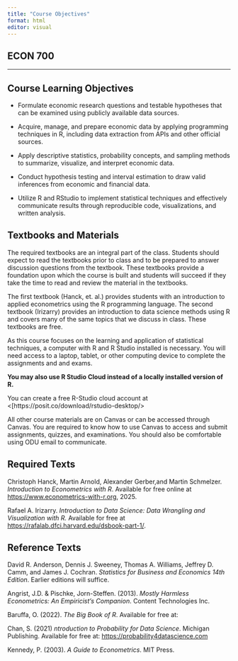 ```yaml
---
title: "Course Objectives"
format: html
editor: visual
---
```


## ECON 700

------------------------------------------------------------------------

## Course Learning Objectives

-   Formulate economic research questions and testable hypotheses that can be examined using publicly available data sources.

-   Acquire, manage, and prepare economic data by applying programming techniques in R, including data extraction from APIs and other official sources.

-   Apply descriptive statistics, probability concepts, and sampling methods to summarize, visualize, and interpret economic data.

-   Conduct hypothesis testing and interval estimation to draw valid inferences from economic and financial data.

-   Utilize R and RStudio to implement statistical techniques and effectively communicate results through reproducible code, visualizations, and written analysis.

## Textbooks and Materials

The required textbooks are an integral part of the class. Students should expect to read the textbooks prior to class and to be prepared to answer discussion questions from the textbook. These textbooks provide a foundation upon which the course is built and students will succeed if they take the time to read and review the material in the textbooks.

The first textbook (Hanck, et. al.) provides students with an introduction to applied econometrics using the R programming language. The second textbook (Irizarry) provides an introduction to data science methods using R and covers many of the same topics that we discuss in class. These textbooks are free.

As this course focuses on the learning and application of statistical techniques, a computer with R and R Studio installed is necessary. You will need access to a laptop, tablet, or other computing device to complete the assignments and and exams.

**You may also use R Studio Cloud instead of a locally installed version of R.**

You can create a free R-Studio cloud account at \<\[https://posit.co/download/rstudio-desktop/\>

All other course materials are on Canvas or can be accessed through Canvas. You are required to know how to use Canvas to access and submit assignments, quizzes, and examinations. You should also be comfortable using ODU email to communicate.

## Required Texts

Christoph Hanck, Martin Arnold, Alexander Gerber,and Martin Schmelzer. *Introduction to Econometrics with R*. Available for free online at <https://www.econometrics-with-r.org>, 2025.

Rafael A. Irizarry. *Introduction to Data Science: Data Wrangling and Visualization with R.* Available for free at <https://rafalab.dfci.harvard.edu/dsbook-part-1/>.

## Reference Texts

David R. Anderson, Dennis J. Sweeney, Thomas A. Williams, Jeffrey D. Camm, and James J. Cochran. *Statistics for Business and Economics 14th Edition*. Earlier editions will suffice.

Angrist, J.D. & Pischke, Jorn-Steffen. (2013). *Mostly Harmless Econometrics: An Empiricist’s Companion*. Content Technologies Inc.

Baruffa, O. (2022). *The Big Book of R*. Available for free at: \url{https://www.bigbookofr.com/}

Chan, S. (2021) *ntroduction to Probability for Data Science*. Michigan Publishing. Available for free at: <https://probability4datascience.com>

Kennedy, P. (2003). *A Guide to Econometrics*. MIT Press.
